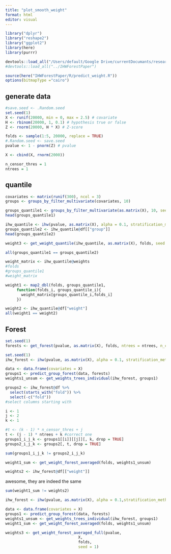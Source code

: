 ```yaml
---
title: "plot_smooth_weight"
format: html
editor: visual
---
```


```r
library("dplyr")
library("reshape2")
library("ggplot2")
library(here)
library(purrr)

devtools::load_all("/Users/default/Google Drive/currentDocumants/research/2022_IHW-Forest/Code/IHW")
#devtools::load_all("../IHWForestPaper")

source(here("IHWForestPaper/R/predict_weight.R"))
options(bitmapType ="cairo")
```

## generate data

```r
#save.seed <- .Random.seed
set.seed(1)
X <- runif(20000, min = 0, max = 2.5) # covariate
H <- rbinom(20000, 1, 0.1) # hypothesis true or false
Z <- rnorm(20000, H * X) # Z-score

folds <- sample(1:5, 20000, replace = TRUE)
#.Random.seed <- save.seed
pvalue <- 1 - pnorm(Z) # pvalue
```

```r
X <- cbind(X, rnorm(2000))
```

```r
n_censor_thres = 1
ntrees = 1
```

## quantile

```r
covariates <- matrix(runif(300), ncol = 3)
groups <- groups_by_filter_multivariate(covariates, 10)
```

```r
groups_quantile1 <- groups_by_filter_multivariate(as.matrix(X), 10, seed = 1)
head(groups_quantile1)
```

```r
ihw_quantile <- ihw(pvalue, as.matrix(X), alpha = 0.1, stratification_method ="quantiles", folds = folds, nbins = 10, seed = 1)
groups_quantile2 <- ihw_quantile@df[["group"]]
head(groups_quantile2)
```

```r
weight3 <- get_weight_quantile(ihw_quantile, as.matrix(X), folds, seed = 1)
```

```r
all(groups_quantile1 == groups_quantile2)
```

```r
weight_matrix <- ihw_quantile@weights
#folds
#groups_quantile1
#weight_matrix

weight1 <- map2_dbl(folds, groups_quantile1, 
     function(folds_i, groups_quantile_i){
       weight_matrix[groups_quantile_i,folds_i]
     })
```

```r
weight2 <- ihw_quantile@df["weight"]
all(weight1 == weight2)
```

## Forest

```r
set.seed(1)
forests <- get_forest(pvalue, as.matrix(X), folds, ntrees = ntrees, n_censor_thres = n_censor_thres, nodedepth = 3, seed = 1)
```

```r
set.seed(1)
ihw_forest <- ihw(pvalue, as.matrix(X), alpha = 0.1, stratification_method ="forest", folds = folds, ntrees = ntrees, n_censor_thres = n_censor_thres, nodedepth = 3, nodesize = 1000, seed = 1)
```

```r
data <- data.frame(covariates = X)
groups1 <- predict_group_forest(data, forests)
weights1_unsum <- get_weights_trees_individual(ihw_forest, groups1)
```

```r
groups2 <- ihw_forest@df %>%
  select(starts_with("fold")) %>%
  select(-c("fold"))
#select columns starting with 
```

```r
i <- 1
j <- 2
k <- 1

#t <- (k - 1) * n_censor_thres + j
t <- (j - 1) * ntrees + k #correct one
groups1_i_j_k <- groups1[[i]][[j]][, k, drop = TRUE]
groups2_i_j_k <- groups2[, t, drop = TRUE]

sum(groups1_i_j_k != groups2_i_j_k)
```

```r
weight1_sum <- get_weight_forest_averaged(folds, weights1_unsum)
```

```r
weights2 <- ihw_forest@df[["weight"]]
```

awesome, they are indeed the same

```r
sum(weight1_sum != weights2)
```

```r
ihw_forest <- ihw(pvalue, as.matrix(X), alpha = 0.1,stratification_method ="forest", folds = folds, ntrees = ntrees, n_censor_thres = n_censor_thres, nodedepth = 3, nodesize = 1000, seed = 1)

data <- data.frame(covariates = X)
groups1 <- predict_group_forest(data, forests)
weights1_unsum <- get_weights_trees_individual(ihw_forest, groups1)
weight1_sum <- get_weight_forest_averaged(folds, weights1_unsum)
```

```r
weights3 <- get_weight_forest_averaged_full(pvalue, 
                                X, 
                                folds, 
                                seed = 1)
```
